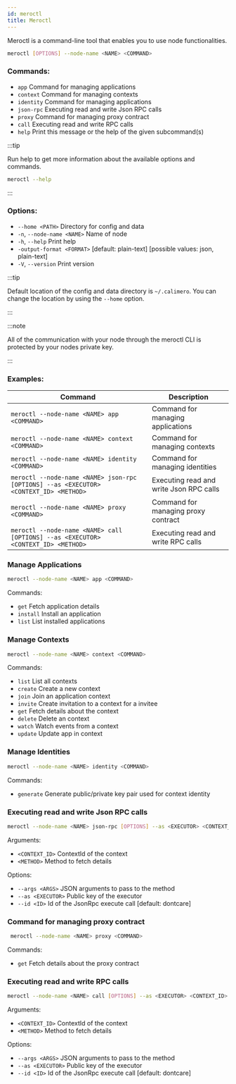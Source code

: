 ```yaml
---
id: meroctl
title: Meroctl
---
```


Meroctl is a command-line tool that enables you to use node functionalities.

```bash title="Terminal"
meroctl [OPTIONS] --node-name <NAME> <COMMAND>
```

### Commands:

- `app` Command for managing applications
- `context` Command for managing contexts
- `identity` Command for managing applications
- `json-rpc` Executing read and write Json RPC calls
- `proxy` Command for managing proxy contract
- `call` Executing read and write RPC calls
- `help` Print this message or the help of the given subcommand(s)

:::tip

Run help to get more information about the available options and commands.

```bash title="Terminal"
meroctl --help
```

:::

### Options:

- `--home <PATH>` Directory for config and data
- `-n`, `--node-name <NAME>` Name of node
- `-h`, `--help` Print help
- `-output-format <FORMAT>` [default: plain-text] [possible values:
  json, plain-text]
- `-V`, `--version` Print version

:::tip

Default location of the config and data directory is `~/.calimero`. You can
change the location by using the `--home` option.

:::

:::note

All of the communication with your node through the meroctl CLI is protected by
your nodes private key.

:::

### Examples:

| **Command**                                                                           | **Description**                         |
| ------------------------------------------------------------------------------------- | --------------------------------------- |
| `meroctl --node-name <NAME> app <COMMAND>`                                            | Command for managing applications       |
| `meroctl --node-name <NAME> context <COMMAND>`                                        | Command for managing contexts           |
| `meroctl --node-name <NAME> identity <COMMAND>`                                       | Command for managing identities         |
| `meroctl --node-name <NAME> json-rpc [OPTIONS] --as <EXECUTOR> <CONTEXT_ID> <METHOD>` | Executing read and write Json RPC calls |
| `meroctl --node-name <NAME> proxy <COMMAND>`                                          | Command for managing proxy contract     |
| `meroctl --node-name <NAME> call [OPTIONS] --as <EXECUTOR> <CONTEXT_ID> <METHOD>`     | Executing read and write RPC calls      |

### Manage Applications

```bash title="Terminal"
meroctl --node-name <NAME> app <COMMAND>
```

Commands:

- `get` Fetch application details
- `install` Install an application
- `list` List installed applications

### Manage Contexts

```bash title="Terminal"
meroctl --node-name <NAME> context <COMMAND>
```

Commands:

- `list` List all contexts
- `create` Create a new context
- `join` Join an application context
- `invite` Create invitation to a context for a invitee
- `get` Fetch details about the context
- `delete` Delete an context
- `watch` Watch events from a context
- `update` Update app in context

### Manage Identities

```bash title="Terminal"
meroctl --node-name <NAME> identity <COMMAND>
```

Commands:

- `generate` Generate public/private key pair used for context identity

### Executing read and write Json RPC calls

```bash title="Terminal"
meroctl --node-name <NAME> json-rpc [OPTIONS] --as <EXECUTOR> <CONTEXT_ID> <METHOD>
```

Arguments:

- `<CONTEXT_ID>` ContextId of the context
- `<METHOD>` Method to fetch details

Options:

- `--args <ARGS>` JSON arguments to pass to the method
- `--as <EXECUTOR>` Public key of the executor
- `--id <ID>` Id of the JsonRpc execute call [default: dontcare]

### Command for managing proxy contract

```bash title="Terminal"
 meroctl --node-name <NAME> proxy <COMMAND>
```

Commands:

- `get` Fetch details about the proxy contract

### Executing read and write RPC calls

```bash title="Terminal"
meroctl --node-name <NAME> call [OPTIONS] --as <EXECUTOR> <CONTEXT_ID> <METHOD>
```

Arguments:

- `<CONTEXT_ID>` ContextId of the context
- `<METHOD>` Method to fetch details

Options:

- `--args <ARGS>` JSON arguments to pass to the method
- `--as <EXECUTOR>` Public key of the executor
- `--id <ID>` Id of the JsonRpc execute call [default: dontcare]
